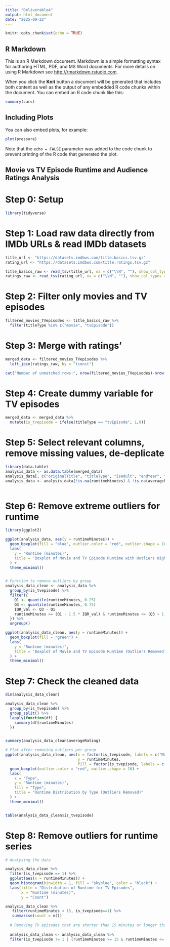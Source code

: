 ```yaml
---
title: "Deliverable4"
output: html_document
date: "2025-09-22"
---
```


```r
knitr::opts_chunk$set(echo = TRUE)
```

## R Markdown

This is an R Markdown document. Markdown is a simple formatting syntax for authoring HTML, PDF, and MS Word documents. For more details on using R Markdown see <http://rmarkdown.rstudio.com>.

When you click the **Knit** button a document will be generated that includes both content as well as the output of any embedded R code chunks within the document. You can embed an R code chunk like this:

```r
summary(cars)
```

## Including Plots

You can also embed plots, for example:

```r
plot(pressure)
```

Note that the `echo = FALSE` parameter was added to the code chunk to prevent printing of the R code that generated the plot.

## Movie vs TV Episode Runtime and Audience Ratings Analysis

# Step 0: Setup

```r
library(tidyverse)
```

# Step 1: Load raw data directly from IMDb URLs & read IMDb datasets

```r
title_url <- "https://datasets.imdbws.com/title.basics.tsv.gz"
rating_url <- "https://datasets.imdbws.com/title.ratings.tsv.gz"

title_basics_raw <- read_tsv(title_url, na = c("\\N", ""), show_col_types = FALSE)
ratings_raw <- read_tsv(rating_url, na = c("\\N", ""), show_col_types = FALSE)
```

# Step 2: Filter only movies and TV episodes 

```r
filtered_movies_TVepisodes <- title_basics_raw %>% 
  filter(titleType %in% c("movie", "tvEpisode"))
```

# Step 3: Merge with ratings'

```r
merged_data <- filtered_movies_TVepisodes %>% 
  left_join(ratings_raw, by = "tconst")

cat("Number of unmatched rows:", nrow(filtered_movies_TVepisodes)-nrow(merged_data), "\n")
```

# Step 4: Create dummy variable for TV episodes

```r
merged_data <- merged_data %>% 
  mutate(is_tvepisode = ifelse(titleType == "tvEpisode", 1,0))
```

# Step 5: Select relevant columns, remove missing values, de-deplicate

```r
library(data.table)
analysis_data <- as.data.table(merged_data)
analysis_data[, c("originalTitle", "titleType", "isAdult", "endYear", "genres", "numVotes") := NULL] 
analysis_data <- analysis_data[!is.na(runtimeMinutes) & !is.na(averageRating) & !is.na(startYear)] %>% distinct(tconst, .keep_all = TRUE)
 
```

# Step 6: Remove extreme outliers for runtime

```r
library(ggplot2)

ggplot(analysis_data, aes(y = runtimeMinutes)) +
  geom_boxplot(fill = "blue", outlier.color = "red", outlier.shape = 16) +
  labs(
    y = "Runtime (minutes)",
    title = "Boxplot of Movie and TV Episode Runtime with Outliers Highlighted"
  ) +
  theme_minimal()


# Function to remove outliers by group
analysis_data_clean <- analysis_data %>%
  group_by(is_tvepisode) %>%
  filter({
    Q1 <- quantile(runtimeMinutes, 0.25)
    Q3 <- quantile(runtimeMinutes, 0.75)
    IQR_val <- Q3 - Q1
    runtimeMinutes >= (Q1 - 1.5 * IQR_val) & runtimeMinutes <= (Q3 + 1.5 * IQR_val)
  }) %>%
  ungroup()

ggplot(analysis_data_clean, aes(y = runtimeMinutes)) +
  geom_boxplot(fill = "green") +
  labs(
    y = "Runtime (minutes)",
    title = "Boxplot of Movie and TV Episode Runtime (Outliers Removed)"
  ) +
  theme_minimal()

```

# Step 7: Check the cleaned data

```r
dim(analysis_data_clean)

analysis_data_clean %>%
  group_by(is_tvepisode) %>%
  group_split() %>%
  lapply(function(df) {
    summary(df$runtimeMinutes)
  })


summary(analysis_data_clean$averageRating)
```

```r
# Plot after removing outliers per group
ggplot(analysis_data_clean, aes(x = factor(is_tvepisode, labels = c("Movie", "TV Episode")),
                                y = runtimeMinutes,
                                fill = factor(is_tvepisode, labels = c("Movie", "TV Episode")))) +
  geom_boxplot(outlier.color = "red", outlier.shape = 16) +
  labs(
    x = "Type",
    y = "Runtime (minutes)",
    fill = "Type",
    title = "Runtime Distribution by Type (Outliers Removed)"
  ) +
  theme_minimal()


table(analysis_data_clean$is_tvepisode)
```

# Step 8: Remove outliers for runtime series

```r
# Analysing the data

analysis_data_clean %>%
  filter(is_tvepisode == 1) %>%
  ggplot(aes(x = runtimeMinutes)) +
  geom_histogram(binwidth = 1, fill = "skyblue", color = "black") +
  labs(title = "Distribution of Runtime for TV Episodes",
       x = "Runtime (minutes)",
       y = "Count")

analysis_data_clean %>%
   filter(runtimeMinutes < 15, is_tvepisode==1) %>%
   summarise(count = n())
  
  # Removing TV episodes that are shorter than 15 minutes or longer than 65 minutes
  
  analysis_data_clean <- analysis_data_clean %>%
  filter(is_tvepisode != 1 | (runtimeMinutes >= 15 & runtimeMinutes <= 65))


```


